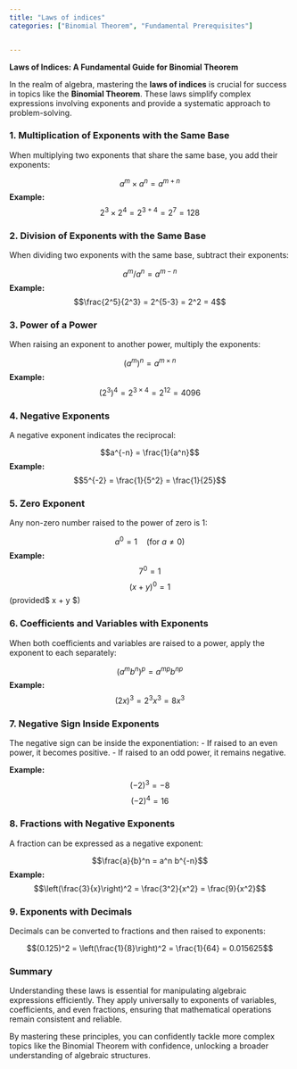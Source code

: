 ```yaml
---
title: "Laws of indices"
categories: ["Binomial Theorem", "Fundamental Prerequisites"]


---
```




**Laws of Indices: A Fundamental Guide for Binomial Theorem**

In the realm of algebra, mastering the **laws of indices** is crucial for success in topics like the **Binomial Theorem**. These laws simplify complex expressions involving exponents and provide a systematic approach to problem-solving.

### 1. Multiplication of Exponents with the Same Base

When multiplying two exponents that share the same base, you add their exponents:

$$a^m \times a^n = a^{m+n}$$**Example:**$$2^3 \times 2^4 = 2^{3+4} = 2^7 = 128$$

### 2. Division of Exponents with the Same Base

When dividing two exponents with the same base, subtract their exponents:

$$a^m / a^n = a^{m-n}$$**Example:**$$\frac{2^5}{2^3} = 2^{5-3} = 2^2 = 4$$

### 3. Power of a Power

When raising an exponent to another power, multiply the exponents:

$$(a^m)^n = a^{m \times n}$$**Example:**$$(2^3)^4 = 2^{3 \times 4} = 2^{12} = 4096$$

### 4. Negative Exponents

A negative exponent indicates the reciprocal:

$$a^{-n} = \frac{1}{a^n}$$**Example:**$$5^{-2} = \frac{1}{5^2} = \frac{1}{25}$$

### 5. Zero Exponent

Any non-zero number raised to the power of zero is 1:

$$a^0 = 1 \quad (\text{for } a \neq 0)$$**Example:**$$7^0 = 1$$$$ (x + y)^0 = 1$$(provided$ x + y \neq 0 $)

### 6. Coefficients and Variables with Exponents

When both coefficients and variables are raised to a power, apply the exponent to each separately:

$$(a^m b^n)^p = a^{mp} b^{np}$$**Example:**$$(2x)^3 = 2^3 x^3 = 8x^3$$

### 7. Negative Sign Inside Exponents

The negative sign can be inside the exponentiation:
- If raised to an even power, it becomes positive.
- If raised to an odd power, it remains negative.

**Example:**  
$$(-2)^3 = -8$$$$ (-2)^4 = 16$$

### 8. Fractions with Negative Exponents

A fraction can be expressed as a negative exponent:

$$\frac{a}{b}^n = a^n b^{-n}$$**Example:**$$\left(\frac{3}{x}\right)^2 = \frac{3^2}{x^2} = \frac{9}{x^2}$$

### 9. Exponents with Decimals

Decimals can be converted to fractions and then raised to exponents:

$$(0.125)^2 = \left(\frac{1}{8}\right)^2 = \frac{1}{64} = 0.015625$$

### Summary

Understanding these laws is essential for manipulating algebraic expressions efficiently. They apply universally to exponents of variables, coefficients, and even fractions, ensuring that mathematical operations remain consistent and reliable.

By mastering these principles, you can confidently tackle more complex topics like the Binomial Theorem with confidence, unlocking a broader understanding of algebraic structures.
